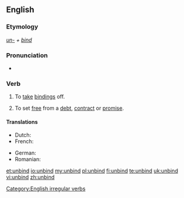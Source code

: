 ==English==

===Etymology===
''[[un-]] + [[bind]]''

===Pronunciation===
* {{IPA|/ʌnˈbaɪnd/}}
*: {{rhymes|aɪnd}}

===Verb===
{{en-verb|unbinds|unbinding|unbound|'''[[unbound]]''' ''or rarely'' '''[[unbounden]]'''}}

# To [[take off|take]] [[binding]]s off.
# {{figuratively}} To set [[free]] from a [[debt]], [[contract]] or [[promise]].

====Translations====
{{trans-top|take bindings off}}
* Dutch: {{t+|nl|ontbinden}}
* French: {{t+|fr|détacher}}
{{trans-mid}}
* German: {{t|de|losbinden}}
* Romanian: {{t+|ro|dezlega}}
{{trans-bottom}}

[[Category:English irregular verbs]]

[[et:unbind]]
[[io:unbind]]
[[my:unbind]]
[[pl:unbind]]
[[fi:unbind]]
[[te:unbind]]
[[uk:unbind]]
[[vi:unbind]]
[[zh:unbind]]